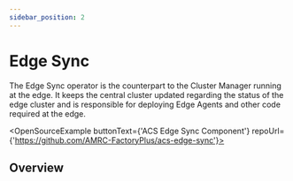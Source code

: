 ```yaml
---
sidebar_position: 2
---
```



# Edge Sync

The Edge Sync operator is the counterpart to the Cluster Manager running
at the edge. It keeps the central cluster updated regarding the status
of the edge cluster and is responsible for deploying Edge Agents and
other code required at the edge.

<OpenSourceExample buttonText={'ACS Edge Sync Component'}
                   repoUrl={'https://github.com/AMRC-FactoryPlus/acs-edge-sync'}></OpenSourceExample>

## Overview

<EdgeCluster hilite="edge-sync"/>

